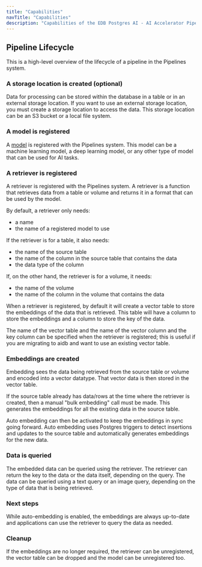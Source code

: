 ```yaml
---
title: "Capabilities"
navTitle: "Capabilities"
description: "Capabilities of the EDB Postgres AI - AI Accelerator Pipelines"
---
```


## Pipeline Lifecycle

This is a high-level overview of the lifecycle of a pipeline in the Pipelines system.

### A storage location is created (optional)

Data for processing can be stored within the database in a table or in an external storage location.
If you want to use an external storage location, you must create a storage location to access the data.
This storage location can be an S3 bucket or a local file system.

### A model is registered

A [model](models) is registered with the Pipelines system. This model can be a machine learning model, a deep learning model, or any other type of model that can be used for AI tasks.

### A retriever is registered

A retriever is registered with the Pipelines system. A retriever is a function that retrieves data from a table or volume and returns it in a format that can be used by the model.

By default, a retriever only needs:

* a name
* the name of a registered model to use

If the retriever is for a table, it also needs:

* the name of the source table
* the name of the column in the source table that contains the data
* the data type of the column

If, on the other hand, the retriever is for a volume, it needs:

* the name of the volume
* the name of the column in the volume that contains the data

When a retriever is registered, by default it will create a vector table to store the embeddings of the data that is retrieved.
This table will have a column to store the embeddings and a column to store the key of the data.

The name of the vector table and the name of the vector column and the key column can be specified when the retriever is registered; this is useful if you are migrating to aidb and want to use an existing vector table.

### Embeddings are created

Embedding sees the data being retrieved from the source table or volume and encoded into a vector datatype. That vector data is then stored in the vector table.

If the source table already has data/rows at the time where the retriever is created, then a manual "bulk embedding" call must be made. This generates the embeddings for all the existing data in the source table.

Auto embedding can then be activated to keep the embeddings in sync going forward. Auto embedding uses Postgres triggers to detect insertions and updates to the source table and automatically generates embeddings for the new data.

### Data is queried

The embedded data can be queried using the retriever. The retriever can return the key to the data or the data itself, depending on the query. The data can be queried using a text query or an image query, depending on the type of data that is being retrieved.

### Next steps

While auto-embedding is enabled, the embeddings are always up-to-date and applications can use the retriever to query the data as needed. 

### Cleanup

If the embeddings are no longer required, the retriever can be unregistered, the vector table can be dropped and the model can be unregistered too.

